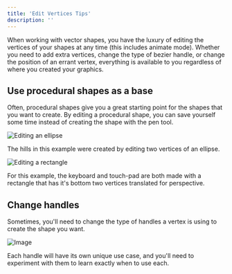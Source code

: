 ```yaml
---
title: 'Edit Vertices Tips'
description: ''
---
```


When working with vector shapes, you have the luxury of editing the vertices of your shapes at any time (this includes animate mode). Whether you need to add extra vertices, change the type of bezier handle, or change the position of an errant vertex, everything is available to you regardless of where you created your graphics.

## Use procedural shapes as a base 

Often, procedural shapes give you a great starting point for the shapes that you want to create. By editing a procedural shape, you can save yourself some time instead of creating the shape with the pen tool.

![Editing an ellipse](https://ucarecdn.com/87a19b04-a6aa-4d95-b71b-50456a56d6cd/)

The hills in this example were created by editing two vertices of an ellipse.​

![Editing a rectangle](https://ucarecdn.com/b95380cc-80da-411f-b269-db3c6ead7066/)

For this example, the keyboard and touch-pad are both made with a rectangle that has it's bottom two vertices translated for perspective.

## Change handles 

Sometimes, you'll need to change the type of handles a vertex is using to create the shape you want.

![Image](https://ucarecdn.com/1fd76061-38eb-405c-bcd1-5a5d31e0709b/)

Each handle will have its own unique use case, and you'll need to experiment with them to learn exactly when to use each.